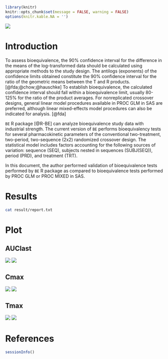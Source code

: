 ```r
library(knitr)
knitr::opts_chunk$set(message = FALSE, warning = FALSE)
options(knitr.kable.NA = '')
```

![](logo-BE.jpg)

# Introduction

To assess bioequivalence, the 90% confidence interval for the difference in the means of the log-transformed data should be calculated using appropriate methods to the study design. 
The antilogs (exponents) of the confidence limits obtained constitute the 90% confidence interval for the ratio of the geometric means between the T and R products. [@fda;@chow;@hauschke] 
To establish bioequivalence, the calculated confidence interval should fall within a bioequivalence limit, usually 80-125% for the ratio of the product averages. 
For nonreplicated crossover designs, general linear model procedures available in PROC GLM in SAS are preferred, although linear mixed-effects model procedures can also be indicated for analysis. [@fda]

`BE` R package [@R-BE] can analyze bioequivalence study data with industrial strength. 
The current version of `BE` performs bioequivalency tests for several pharmacokinetic parameters of the conventional two-treatment, two-period, two-sequence (2x2) randomized crossover design. 
The statistical model includes factors accounting for the following sources of variation: sequence (SEQ), subjects nested in sequences (SUBJ(SEQ)), period (PRD), and treatment (TRT). 

In this document, the author performed validation of bioequivalence tests performed by `BE` R package as compared to bioequivalence tests performed by PROC GLM or PROC MIXED in SAS.

# Results

```bash
cat result/report.txt
```

# Plot

## AUClast

![](Rplots.png)
![](Rplots1.png)

## Cmax

![](Rplots2.png)
![](Rplots3.png)

## Tmax

![](Rplots4.png) 
![](Rplots5.png)



# References

```r
sessionInfo()
```

